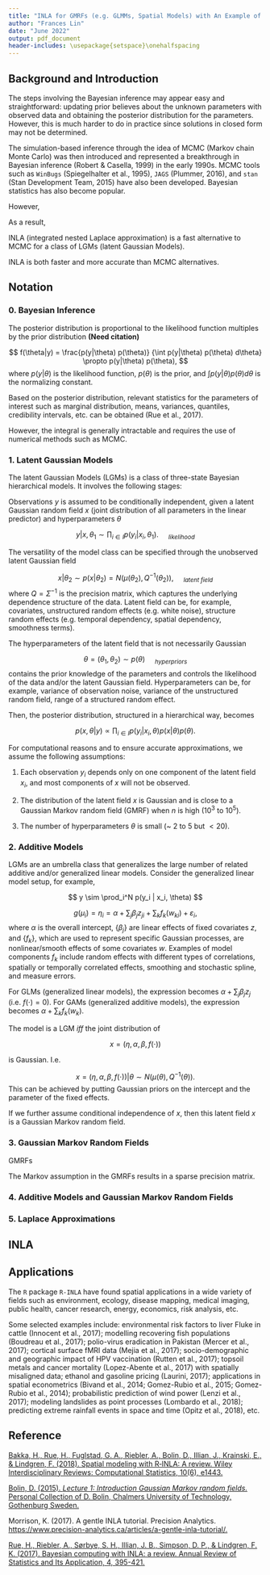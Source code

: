 ```yaml
---
title: "INLA for GMRFs (e.g. GLMMs, Spatial Models) with An Example of Leukemia Cases"
author: "Frances Lin"
date: "June 2022"
output: pdf_document
header-includes: \usepackage{setspace}\onehalfspacing
---
```


## Background and Introduction     

The steps involving the Bayesian inference may appear easy and straightforward: updating prior believes about the unknown parameters with observed data and obtaining the posterior distribution for the parameters. However, this is much harder to do in practice since solutions in closed form may not be determined. 

The simulation-based inference through the idea of MCMC (Markov chain Monte Carlo) was then introduced and represented a breakthrough in Bayesian inference (Robert & Casella, 1999) in the early 1990s. MCMC tools such as `WinBugs` (Spiegelhalter et al., 1995), `JAGS` (Plummer, 2016), and `stan` (Stan Development Team, 2015) have also been developed. Bayesian statistics has also become popular. 

However, 

As a result, 

INLA (integrated nested Laplace approximation) is a fast alternative to MCMC for a class of LGMs (latent Gaussian Models). 

INLA is both faster and more accurate than MCMC alternatives. 




## Notation 

### 0. Bayesian Inference 

The posterior distribution is proportional to the likelihood function multiples by the prior distribution **(Need citation)** 

$$
f(\theta|y) = \frac{p(y|\theta) p(\theta)} {\int p(y|\theta) p(\theta) d\theta} \propto p(y|\theta) p(\theta), 
$$
where $p(y|\theta)$ is the likelihood function, $p(\theta)$ is the prior, and ${\int p(y|\theta) p(\theta) d\theta}$ is the normalizing constant. 

Based on the posterior distribution, relevant statistics for the parameters of interest such as marginal distribution, means, variances, quantiles, credibility intervals, etc. can be obtained (Rue et al., 2017).

However, the integral is generally intractable and requires the use of numerical methods such as MCMC. 

### 1. Latent Gaussian Models

The latent Gaussian Models (LGMs) is a class of three-state Bayesian hierarchical models. It involves the following stages: 

Observations $y$ is assumed to be conditionally independent, given a latent Gaussian random field $x$ (joint distribution of all parameters in the linear predictor) and hyperparameters $\theta$ 

$$
y | x, \theta_1 \sim \prod_{i \in I} p (y_i | x_i, \theta_1). \ \ \ \ \ _{likelihood}
$$

The versatility of the model class can be specified through the unobserved latent Gaussian field

$$
x | \theta_2 \sim p(x | \theta_2) = N(\mu(\theta_2), Q^{-1}(\theta_2)), \ \ \ \ \ _{latent \ field}
$$
where $Q = \Sigma^{-1}$ is the precision matrix, which captures the underlying dependence structure of the data. Latent field can be, for example, covariates, unstructured random effects (e.g. white noise), structure random effects (e.g. temporal dependency, spatial dependency, smoothness terms). 

The hyperparameters of the latent field that is not necessarily Gaussian 

$$
\theta = {(\theta_1, \theta_2)} \sim p(\theta) \ \ \ \ \ _{hyperpriors}
$$
contains the prior knowledge of the parameters and controls the likelihood of the data and/or the latent Gaussian field. Hyperparameters can be, for example, variance of observation noise, variance of the unstructured random field, range of a structured random effect. 

Then, the posterior distribution, structured in a hierarchical way, becomes 

$$
p(x, \theta | y) \propto \prod_{i \in I} p(y_i | x_i, \theta) p(x | \theta) p(\theta).
$$

For computational reasons and to ensure accurate approximations, we assume the following assumptions:  

1. Each observation $y_i$ depends only on one component of the latent field $x_i$, and most components of $x$ will not be observed. 

2. The distribution of the latent field $x$ is Gaussian and is close to a Gaussian Markov random field (GMRF) when $n$ is high ($10^3$ to $10^5$). 

3. The number of hyperparameters $\theta$ is small (~ $2$ to $5$ but $< 20$). 


### 2. Additive Models

LGMs are an umbrella class that generalizes the large number of related additive and/or generalized linear models. Consider the generalized linear model setup, for example,

$$
y \sim \prod_i^N p(y_i | x_i, \theta)
$$

$$
g(\mu_i) = \eta_i = \alpha + \sum_j \beta_j z_{ji} + \sum_k f_{k}(w_{ki}) + \varepsilon_i,
$$
where $\alpha$ is the overall intercept, $\{\beta_j\}$ are linear effects of fixed covariates $z$, and $\{f_k\}$, which are used to represent specific Gaussian processes, are nonlinear/smooth effects of some covariates $w$. Examples of model components $f_k$ include random effects with different types of correlations, spatially or temporally correlated effects, smoothing and stochastic spline, and measure errors. 

For GLMs (generalized linear models), the expression becomes $\alpha + \sum_j \beta_j z_{j}$ (i.e. $f(\cdot) = 0$). For GAMs (generalized additive models), the expression becomes $\alpha + \sum_k f_{k}(w_{k})$. 

The model is a LGM $iff$ the joint distribution of 

$$
x = (\eta, \alpha, \beta, f(\cdot))
$$

is Gaussian. I.e. 

$$
x = (\eta, \alpha, \beta, f(\cdot)) | \theta \sim N(\mu(\theta), Q^{-1}(\theta)). 
$$
This can be achieved by putting Gaussian priors on the intercept and the parameter of the fixed effects. 

If we further assume conditional independence of $x$, then this latent field $x$ is a Gaussian Markov random field. 


### 3. Gaussian Markov Random Fields

GMRFs

The Markov assumption in the GMRFs results in a sparse precision matrix. 

### 4. Additive Models and Gaussian Markov Random Fields

### 5. Laplace Approximations 

## INLA 




## Applications 

The `R` package `R-INLA` have found spatial applications in a wide variety of fields such as environment, ecology, disease mapping, medical imaging, public health, cancer research, energy, economics, risk analysis, etc. 

Some selected examples include: environmental risk factors to liver Fluke in cattle (Innocent et al., 2017); modelling recovering fish populations (Boudreau et al., 2017); polio-virus eradication in Pakistan (Mercer et al., 2017); cortical surface fMRI data (Mejia et al., 2017); socio-demographic and geographic impact of HPV vaccination (Rutten et al., 2017); topsoil metals and cancer mortality (Lopez-Abente et al., 2017) with spatially misaligned data; ethanol and gasoline pricing (Laurini, 2017); applications in spatial econometrics (Bivand et al., 2014; Gomez-Rubio et al., 2015; Gomez-Rubio et al., 2014); probabilistic prediction of wind power (Lenzi et al., 2017); modeling landslides as point processes (Lombardo et al., 2018); predicting extreme rainfall events in space and time (Opitz et al., 2018), etc.




\newpage

## Reference

[Bakka, H., Rue, H., Fuglstad, G. A., Riebler, A., Bolin, D., Illian, J., Krainski, E., & Lindgren, F. (2018). Spatial modeling with R‐INLA: A review. Wiley Interdisciplinary Reviews: Computational Statistics, 10(6), e1443.](https://arxiv.org/pdf/1802.06350.pdf)

[Bolin, D. (2015). *Lecture 1: Introduction
Gaussian Markov random fields.* Personal Collection of D. Bolin, Chalmers University of Technology, Gothenburg Sweden.](http://www.math.chalmers.se/~bodavid/GMRF2015/Lectures/F1slides.pdf)

Morrison, K. (2017). A gentle INLA tutorial. Precision Analytics. [https://www.precision-analytics.ca/articles/a-gentle-inla-tutorial/.](https://www.precision-analytics.ca/articles/a-gentle-inla-tutorial/)

[Rue, H., Riebler, A., Sørbye, S. H., Illian, J. B., Simpson, D. P., & Lindgren, F. K. (2017). Bayesian computing with INLA: a review. Annual Review of Statistics and Its Application, 4, 395-421.](https://www.annualreviews.org/doi/full/10.1146/annurev-statistics-060116-054045?casa_token=sIho3hU0GtwAAAAA:hAwMg1zvZyqaxk00jCdYyQFfzc5pDwOz5hKK1AzVjjnIY6CANQ8YWbaCC0EQk-5UteoMDy-aHnUI)


